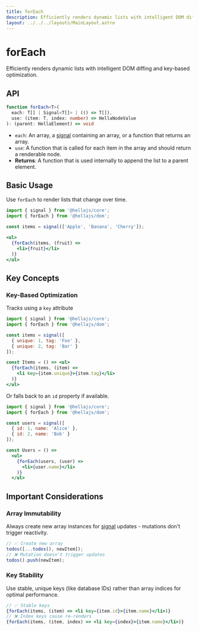 ```yaml
---
title: forEach
description: Efficiently renders dynamic lists with intelligent DOM diffing and key-based optimization.
layout: ../../../layouts/MainLayout.astro
---
```


# forEach

Efficiently renders dynamic lists with intelligent DOM diffing and key-based optimization.

## API

```typescript
function forEach<T>(
  each: T[] | Signal<T[]> | (() => T[]),
  use: (item: T, index: number) => HellaNodeValue
): (parent: HellaElement) => void
```
- `each`: An array, a [signal](/reference/core/signal) containing an array, or a function that returns an array.
- `use`: A function that is called for each item in the array and should return a renderable node.
- **Returns**: A function that is used internally to append the list to a parent element.

## Basic Usage

Use `forEach` to render lists that change over time.

```jsx
import { signal } from '@hellajs/core';
import { forEach } from '@hellajs/dom';

const items = signal(['Apple', 'Banana', 'Cherry']);

<ul>
  {forEach(items, (fruit) =>
    <li>{fruit}</li>
  )}
</ul>
```

## Key Concepts

### Key-Based Optimization

Tracks using a `key` attribute

```jsx
import { signal } from '@hellajs/core';
import { forEach } from '@hellajs/dom';

const items = signal([
  { unique: 1, tag: 'Foo' },
  { unique: 2, tag: 'Bar' }
]);

const Items = () => <ul>
  {forEach(items, (item) =>
    <li key={item.unique}>{item.tag}</li>
  )}
</ul>
```

Or falls back to an `id` property if available.

```jsx
import { signal } from '@hellajs/core';
import { forEach } from '@hellajs/dom';

const users = signal([
  { id: 1, name: 'Alice' },
  { id: 2, name: 'Bob' }
]);

const Users = () =>
  <ul>
    {forEach(users, (user) => 
      <li>{user.name}</li>
    )}
  </ul>
```

## Important Considerations

### Array Immutability

Always create new array instances for [signal](/reference/core/signal) updates - mutations don't trigger reactivity.

```jsx
// ✅ Create new array
todos([...todos(), newItem]);
// ❌ Mutation doesn't trigger updates
todos().push(newItem);
```

### Key Stability

Use stable, unique keys (like database IDs) rather than array indices for optimal performance.

```jsx
// ✅ Stable keys
{forEach(items, (item) => <li key={item.id}>{item.name}</li>)}
// ❌ Index keys cause re-renders
{forEach(items, (item, index) => <li key={index}>{item.name}</li>)}
```
